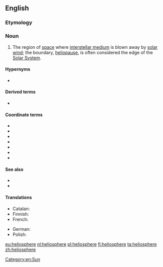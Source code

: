 {{also|heliosphere|héliosphère}}
==English==
{{wikipedia}}

===Etymology===
{{confix|helio|sphere|lang=en}}

===Noun===
{{en-noun}}

# {{label|en|astronomy}} The region of [[space]] where [[interstellar medium]] is blown away by [[solar wind]]; the boundary, [[heliopause]], is often considered the edge of the [[Solar System]].

====Hypernyms====
* {{l|en|astrosphere}}

====Derived terms====
* {{l|en|heliospheric}}

====Coordinate terms====
* {{l|en|bow shock}}
* {{l|en|heliopause}}
* {{l|en|heliosheath}}
* {{l|en|inner heliosphere}}
* {{l|en|termination shock}}
* {{l|en|solar magnetosphere}}
* {{l|en|solar wind}}

====See also====
* {{l|en|stellar magnetosphere}}
* {{l|en|stellar wind}}

====Translations====
{{trans-top|region of space}}
* Catalan: {{t|ca|heliosfera|f}}
* Finnish: {{t+|fi|heliosfääri}}
* French: {{t+|fr|héliosphère|f}}
{{trans-mid}}
* German: {{t+|de|Heliosphäre|f}}
* Polish: {{t+|pl|heliosfera|f}}
{{trans-bottom}}

[[Category:en:Sun]]

[[eu:heliosphere]]
[[nl:heliosphere]]
[[pl:heliosphere]]
[[fi:heliosphere]]
[[ta:heliosphere]]
[[zh:heliosphere]]